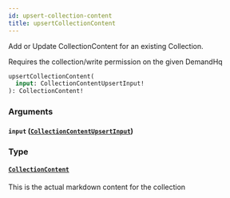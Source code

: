 ```yaml
---
id: upsert-collection-content
title: upsertCollectionContent
---
```



Add or Update CollectionContent for an existing Collection.

Requires the collection/write permission on the given DemandHq


```graphql
upsertCollectionContent(
  input: CollectionContentUpsertInput!
): CollectionContent!

```


### Arguments

#### `input` ([`CollectionContentUpsertInput`](/developers/demandhq-apis/demand-api/graphql/reference/inputs/collection-content-upsert-input))




### Type

#### [`CollectionContent`](/developers/demandhq-apis/demand-api/graphql/reference/objects/collection-content) 

This is the actual markdown content for the collection




